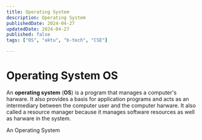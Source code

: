 ```yaml
---
title: Operating System
description: Operating System
publishedDate: 2024-04-27
updatedDate: 2024-04-27
published: false
tags: ["OS", "aktu", "b-tech", "CSE"]

---
```


# Operating System OS 

An **operating system** (**OS**) is a program that manages a computer's harware. It also provides a basis for application programs and acts as an intermediary between the computer user and the computer harware. It also called a resource manager because it manages software resources as well as harware in the system. 

<FigureMdx lightUrl="operating-system-diagram" desc="Abstract view of a computer system."/>

An Operating System 